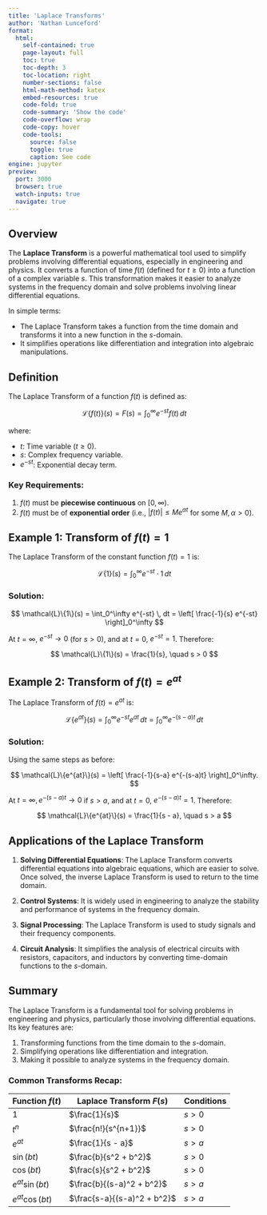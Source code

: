 ```yaml
---
title: 'Laplace Transforms'
author: 'Nathan Lunceford'
format:
  html:
    self-contained: true
    page-layout: full
    toc: true
    toc-depth: 3
    toc-location: right
    number-sections: false
    html-math-method: katex
    embed-resources: true
    code-fold: true
    code-summary: 'Show the code'
    code-overflow: wrap
    code-copy: hover
    code-tools:
      source: false
      toggle: true
      caption: See code
engine: jupyter
preview:
  port: 3000
  browser: true
  watch-inputs: true
  navigate: true
---
```


## **Overview**

The **Laplace Transform** is a powerful mathematical tool used to simplify problems involving differential equations, especially in engineering and physics. It converts a function of time $f(t)$ (defined for $t \geq 0$) into a function of a complex variable $s$. This transformation makes it easier to analyze systems in the frequency domain and solve problems involving linear differential equations.

In simple terms:

- The Laplace Transform takes a function from the time domain and transforms it into a new function in the $s$-domain.
- It simplifies operations like differentiation and integration into algebraic manipulations.

## **Definition**

The Laplace Transform of a function $f(t)$ is defined as:

$$
\mathcal{L}\{f(t)\}(s) = F(s) = \int_0^\infty e^{-st} f(t) \, dt
$$

where:

- $t$: Time variable ($t \geq 0$).
- $s$: Complex frequency variable.
- $e^{-st}$: Exponential decay term.

### **Key Requirements:**

1. $f(t)$ must be **piecewise continuous** on $[0, \infty)$.
2. $f(t)$ must be of **exponential order** (i.e., $|f(t)| \leq M e^{\alpha t}$ for some $M, \alpha > 0$).

## **Example 1: Transform of $f(t) = 1$**

The Laplace Transform of the constant function $f(t) = 1$ is:

$$
\mathcal{L}\{1\}(s) = \int_0^\infty e^{-st} \cdot 1 \, dt
$$

### **Solution:**

$$
\mathcal{L}\{1\}(s) = \int_0^\infty e^{-st} \, dt = \left[ \frac{-1}{s} e^{-st} \right]_0^\infty
$$

At $t = \infty$, $e^{-st} \to 0$ (for $s > 0$), and at $t = 0$, $e^{-st} = 1$. Therefore:

$$
\mathcal{L}\{1\}(s) = \frac{1}{s}, \quad s > 0
$$

## **Example 2: Transform of $f(t) = e^{at}$**

The Laplace Transform of $f(t) = e^{at}$ is:

$$
\mathcal{L}\{e^{at}\}(s) = \int_0^\infty e^{-st} e^{at} \, dt = \int_0^\infty e^{-(s-a)t} \, dt
$$

### **Solution:**

Using the same steps as before:

$$
\mathcal{L}\{e^{at}\}(s) = \left[ \frac{-1}{s-a} e^{-(s-a)t} \right]_0^\infty.
$$

At $t = \infty, e^{-(s-a)t} \to 0$ if $s > a$, and at $t = 0$, $e^{-(s-a)t} = 1$. Therefore:

$$
\mathcal{L}\{e^{at}\}(s) = \frac{1}{s - a}, \quad s > a
$$

## **Applications of the Laplace Transform**

1. **Solving Differential Equations**:
   The Laplace Transform converts differential equations into algebraic equations, which are easier to solve. Once solved, the inverse Laplace Transform is used to return to the time domain.

2. **Control Systems**:
   It is widely used in engineering to analyze the stability and performance of systems in the frequency domain.

3. **Signal Processing**:
   The Laplace Transform is used to study signals and their frequency components.

4. **Circuit Analysis**:
   It simplifies the analysis of electrical circuits with resistors, capacitors, and inductors by converting time-domain functions to the $s$-domain.

## **Summary**

The Laplace Transform is a fundamental tool for solving problems in engineering and physics, particularly those involving differential equations. Its key features are:

1. Transforming functions from the time domain to the $s$-domain.
2. Simplifying operations like differentiation and integration.
3. Making it possible to analyze systems in the frequency domain.

### **Common Transforms Recap:**

| Function $f(t)$   | Laplace Transform $F(s)$    | Conditions |
| ----------------- | --------------------------- | ---------- |
| $1$               | $\frac{1}{s}$               | $s > 0$    |
| $t^n$             | $\frac{n!}{s^{n+1}}$        | $s > 0$    |
| $e^{at}$          | $\frac{1}{s - a}$           | $s > a$    |
| $\sin(bt)$        | $\frac{b}{s^2 + b^2}$       | $s > 0$    |
| $\cos(bt)$        | $\frac{s}{s^2 + b^2}$       | $s > 0$    |
| $e^{at} \sin(bt)$ | $\frac{b}{(s-a)^2 + b^2}$   | $s > a$    |
| $e^{at} \cos(bt)$ | $\frac{s-a}{(s-a)^2 + b^2}$ | $s > a$    |
